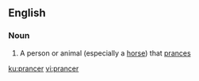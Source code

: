 ==English==

===Noun===
{{en-noun}}

# A person or animal (especially a [[horse]]) that [[prance]]s

[[ku:prancer]]
[[vi:prancer]]